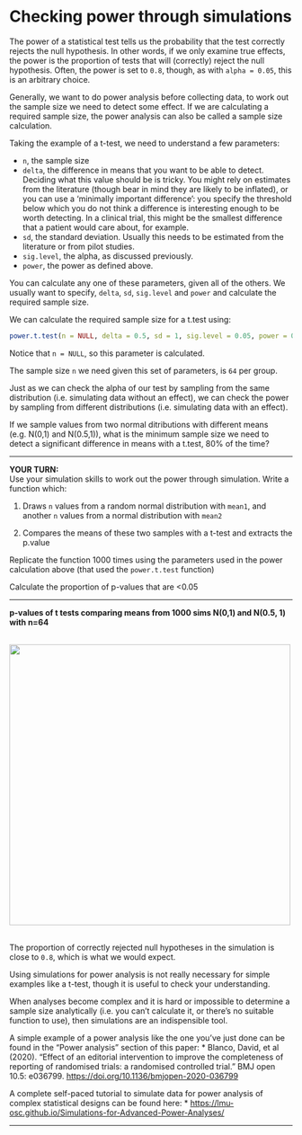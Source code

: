 # Checking power through simulations

The power of a statistical test tells us the probability that the test correctly rejects the null hypothesis. In other words, if we only examine true effects, the power is the proportion of tests that will (correctly) reject the null hypothesis. Often, the power is set to `0.8`, though, as with `alpha = 0.05`, this is an arbitrary choice. 

Generally, we want to do power analysis before collecting data, to work out the sample size we need to detect some effect. If we are calculating a required sample size, the power analysis can also be called a sample size calculation. 

Taking the example of a t-test, we need to understand a few parameters:

* `n`, the sample size
* `delta`, the difference in means that you want to be able to detect. Deciding what this value should be is tricky. You might rely on estimates from the literature (though bear in mind they are likely to be inflated), or you can use a 'minimally important difference': you specify the threshold below which you do not think a difference is interesting enough to be worth detecting. In a clinical trial, this might be the smallest difference that a patient would care about, for example. 
* `sd`, the standard deviation. Usually this needs to be estimated from the literature or from pilot studies. 
* `sig.level`, the alpha, as discussed previously. 
* `power`, the power as defined above.

You can calculate any one of these parameters, given all of the others. We usually want to specify, `delta`, `sd`, `sig.level` and `power` and calculate the required sample size.

We can calculate the required sample size for a t.test using:

```r
power.t.test(n = NULL, delta = 0.5, sd = 1, sig.level = 0.05, power = 0.8)
```

Notice that `n = NULL`, so this parameter is calculated. 

The sample size `n` we need given this set of parameters, is `64` per group.


Just as we can check the alpha of our test by sampling from the same distribution (i.e. simulating data without an effect), we can check the power by sampling from different distributions (i.e. simulating data with an effect).

If we sample values from two normal ditributions with different means (e.g. N(0,1) and N(0.5,1)), what is the minimum sample size we need to detect a significant difference in means with a t.test, 80% of the time?

***

**YOUR TURN:**  
Use your simulation skills to work out the power through simulation.
Write a function which:

1. Draws `n` values from a random normal distribution with `mean1`, and another `n` values from a normal distribution with `mean2`

2. Compares the means of these two samples with a t-test and extracts the p.value

Replicate the function 1000 times using the parameters used in the power calculation above (that used the `power.t.test` function)

Calculate the proportion of p-values that are <0.05

***

**p-values of t tests comparing means from 1000 sims N(0,1) and N(0.5, 1) with n=64**  

<br/>
<img src="../assets/hist-power.png" width="500">  
<br/>

The proportion of correctly rejected null hypotheses in the simulation is close to `0.8`, which is what we would expect. 

Using simulations for power analysis is not really necessary for simple examples like a t-test, though it is useful to check your understanding. 

When analyses become complex and it is hard or impossible to determine a sample size analytically (i.e. you can't calculate it, or there's no suitable function to use), then simulations are an indispensible tool.

A simple example of a power analysis like the one you've just done can be found in the "Power analysis" section of this paper:
* Blanco, David, et al (2020). "Effect of an editorial intervention to improve the completeness of reporting of randomised trials: a randomised controlled trial." BMJ open 10.5: e036799. <a href="https://doi.org/10.1136/bmjopen-2020-036799" target="_blank">https://doi.org/10.1136/bmjopen-2020-036799</a>

A complete self-paced tutorial to simulate data for power analysis of complex statistical designs can be found here:
* <a href="https://lmu-osc.github.io/Simulations-for-Advanced-Power-Analyses/" target="_blank">https://lmu-osc.github.io/Simulations-for-Advanced-Power-Analyses/</a> 

***



